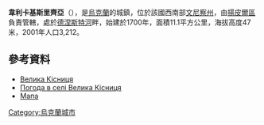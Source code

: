 {{coord|48|8|22|N|28|27|45|E|scale:30000|display=title}}

'''韋利卡基斯里齊亞'''（{{lang-uk|Велика Кісниця}}），是[[烏克蘭|烏克蘭]]的城鎮，位於該國西南部[[文尼察州|文尼察州]]，由[[揚皮爾區|揚皮爾區]]負責管轄，處於[[德涅斯特河|德涅斯特河]]畔，始建於1700年，面積11.1平方公里，海拔高度47米，2001年人口3,212。

==參考資料==
*[http://w1.c1.rada.gov.ua/pls/z7502/A005?rdat1=12.03.2012&rf7571=3505 Велика Кісниця]{{dead link|date=2018年5月 |bot=InternetArchiveBot |fix-attempted=yes }}
* [http://weather.in.ua/ua/vinnickaja/2766 Погода в селі Велика Кісниця]
* [http://uamaps.com/ukraine-map/vinnitskaya/yampolskiy/velikaya_kosnitsa/ Мапа]

{{Ukraine-geo-stub}}
[[Category:烏克蘭城市|Category:烏克蘭城市]]